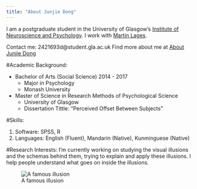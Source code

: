 ```yaml
---
title: "About Junjie Dong"
---
```



I am a postgraduate student in the University of Glasgow's
[Institute of Neuroscience and Psychology](http://www.gla.ac.uk/researchinstitutes/neurosciencepsychology/).
I work with [Martin Lages](https://www.gla.ac.uk/schools/psychology/staff/martinlages/).

Contact me: 2421693d@student.gla.ac.uk
Find more about me at [About Junjie Dong](https://cedricdong.github.io/mywebpage/)


#Academic Background:

* Bachelor of Arts (Social Science)   2014 - 2017
    * Major in Psychology
    * Monash University
* Master of Science in Research Methods of Psychological Science
    * University of Glasgow
    * Dissertation Tittle: "Perceived Offset Between Subjects"


#Skills:

1. Software: SPSS, R
1. Languages: English (Fluent), Mandarin (Native), Kunminguese (Native)



#Research Interests:
I'm currently working on studying the visual illusions and the schemas behind them, trying to explain and apply these illusions. I help people understand what goes on inside the illusions.

![A famous illusion](images/illusion.jpg)